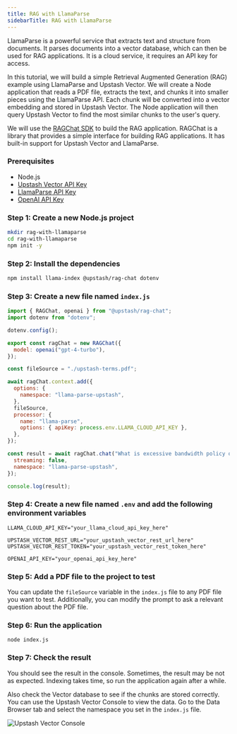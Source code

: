 ```yaml
---
title: RAG with LlamaParse 
sidebarTitle: RAG with LlamaParse
---
```

LlamaParse is a powerful service that extracts text and structure from documents. It parses documents into a vector database, which can then be used for RAG applications. It is a cloud service, it requires an API key for access.

In this tutorial, we will build a simple Retrieval Augmented Generation (RAG) example using LlamaParse and Upstash Vector. We will create a Node application that reads a PDF file, extracts the text, and chunks it into smaller pieces using the LlamaParse API. Each chunk will be converted into a vector embedding and stored in Upstash Vector. The Node application will then query Upstash Vector to find the most similar chunks to the user's query.

We will use the [RAGChat SDK](https://github.com/upstash/ragchat) to build the RAG application. RAGChat is a library that provides a simple interface for building RAG applications. It has built-in support for Upstash Vector and LlamaParse.

### Prerequisites

- Node.js
- [Upstash Vector API Key](https://console.upstash.com/vector)
- [LlamaParse API Key](https://https://www.llamaindex.ai/)
- [OpenAI API Key](https://platform.openai.com/api-keys)

### Step 1: Create a new Node.js project

```bash
mkdir rag-with-llamaparse
cd rag-with-llamaparse
npm init -y
```

### Step 2: Install the dependencies

```bash
npm install llama-index @upstash/rag-chat dotenv
```

### Step 3: Create a new file named `index.js`

```js
import { RAGChat, openai } from "@upstash/rag-chat";
import dotenv from "dotenv";

dotenv.config();

export const ragChat = new RAGChat({
  model: openai("gpt-4-turbo"),
});

const fileSource = "./upstash-terms.pdf";

await ragChat.context.add({
  options: {
    namespace: "llama-parse-upstash",
  },
  fileSource,
  processor: {
    name: "llama-parse",
    options: { apiKey: process.env.LLAMA_CLOUD_API_KEY },
  },
});

const result = await ragChat.chat("What is excessive bandwidth policy of upstash?", {
  streaming: false,
  namespace: "llama-parse-upstash",
});

console.log(result);
```


### Step 4: Create a new file named `.env` and add the following environment variables

```
LLAMA_CLOUD_API_KEY="your_llama_cloud_api_key_here"

UPSTASH_VECTOR_REST_URL="your_upstash_vector_rest_url_here"
UPSTASH_VECTOR_REST_TOKEN="your_upstash_vector_rest_token_here"

OPENAI_API_KEY="your_openai_api_key_here"
```

### Step 5: Add a PDF file to the project to test
You can update the `fileSource` variable in the `index.js` file to any PDF file you want to test. Additionally, you can modify the prompt to ask a relevant question about the PDF file.

### Step 6: Run the application

```
node index.js
```

### Step 7: Check the result
You should see the result in the console. Sometimes, the result may be not as expected. Indexing takes time, so run the application again after a while.

Also check the Vector database to see if the chunks are stored correctly. You can use the Upstash Vector Console to view the data. Go to the Data Browser tab and select the namespace you set in the `index.js` file.

![Upstash Vector Console](/img/vector/tutorials/vector-console.png)
